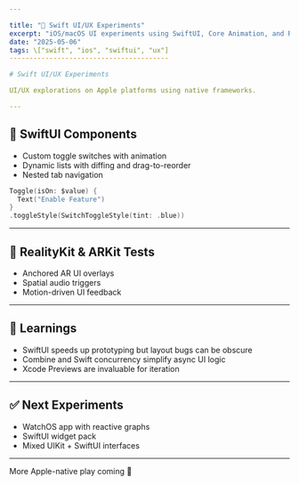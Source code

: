```yaml
---

title: "🧪 Swift UI/UX Experiments"
excerpt: "iOS/macOS UI experiments using SwiftUI, Core Animation, and RealityKit."
date: "2025-05-06"
tags: \["swift", "ios", "swiftui", "ux"]
----------------------------------------

# Swift UI/UX Experiments

UI/UX explorations on Apple platforms using native frameworks.

---
```


## 🎨 SwiftUI Components

* Custom toggle switches with animation
* Dynamic lists with diffing and drag-to-reorder
* Nested tab navigation

```swift
Toggle(isOn: $value) {
  Text("Enable Feature")
}
.toggleStyle(SwitchToggleStyle(tint: .blue))
```

---

## 📱 RealityKit & ARKit Tests

* Anchored AR UI overlays
* Spatial audio triggers
* Motion-driven UI feedback

---

## 🧠 Learnings

* SwiftUI speeds up prototyping but layout bugs can be obscure
* Combine and Swift concurrency simplify async UI logic
* Xcode Previews are invaluable for iteration

---

## ✅ Next Experiments

* WatchOS app with reactive graphs
* SwiftUI widget pack
* Mixed UIKit + SwiftUI interfaces

---

More Apple-native play coming 🍏
